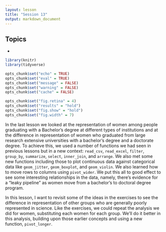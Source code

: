 ```yaml
---
layout: lesson
title: "Session 13"
output: markdown_document
---
```


## Topics
*


```r
library(knitr)
library(tidyverse)

opts_chunk$set("echo" = TRUE)
opts_chunk$set("eval" = TRUE)
opts_chunk$set("message" = FALSE)
opts_chunk$set("warning" = FALSE)
opts_chunk$set("cache" = FALSE)

opts_chunk$set("fig.retina" = 4)
opts_chunk$set("results" = "hold")
opts_chunk$set("fig.show" = "hold")
opts_chunk$set("fig.width" = 7)
```

In the last lesson we looked at the representation of women among people graduating with a Bachelor's degree at different types of institutions and at the difference in representation of women who graduated from large research extensive universities with a bachelor's degree and a doctorate degree. To achieve this, we used a number of functions we had seen in previous lessons but in a new context: `read_csv`, `read_excel`, `filter`, `group_by`, `summarize`, `select`, `inner_join`, and `arrange`. We also met some new functions including those to plot continuous data against categorical data like `geom_jitter`, `geom_boxplot`, and `geom_violin`. We also learned how to move rows to columns using `pivot_wider`. We put this all to good effect to see some interesting relationships in the data, namely, there's evidence for a "leaky pipeline" as women move from a bachelor's to doctoral degree program.

In this lesson, I want to revisit some of the ideas in the exercises to see the difference in representation of other groups who are generally poorly represented in science. Like the exercises, we could repeat the analysis we did for women, substituting each women for each group. We'll do it better in this analysis, building upon those earlier concepts and using a new function, `pivot_longer`.
